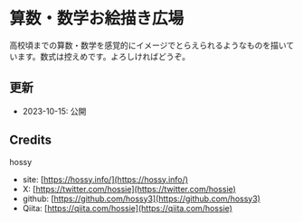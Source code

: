 
<Meta title="はじめに" />

# 算数・数学お絵描き広場

高校頃までの算数・数学を感覚的にイメージでとらえられるようなものを描いています。数式は控えめです。よろしければどうぞ。

<Slide src={Sphere} layout="fullscreen" />

## 更新

- 2023-10-15: 公開

## Credits

hossy

- site: [https://hossy.info/](https://hossy.info/)
- X: [https://twitter.com/hossie](https://twitter.com/hossie)
- github: [https://github.com/hossy3](https://github.com/hossy3)
- Qiita: [https://qiita.com/hossie](https://qiita.com/hossie)
